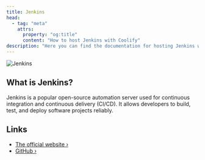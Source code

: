 ```yaml
---
title: Jenkins
head:
  - tag: "meta"
    attrs:
      property: "og:title"
      content: "How to host Jenkins with Coolify"
description: "Here you can find the documentation for hosting Jenkins with Coolify."
---
```



<Badge text="One-click setup." variant="note" size="large" />

![Jenkins](https://www.jenkins.io/images/jenkins-logo-title-dark.svg)

## What is Jenkins?

Jenkins is a popular open-source automation server used for continuous integration and continuous delivery (CI/CD). It allows developers to build, test, and deploy software projects reliably.

## Links

- [The official website ›](https://www.jenkins.io/)
- [GitHub ›](https://github.com/jenkinsci/jenkins)
